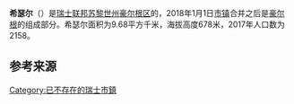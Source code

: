 {{Infobox settlement
| name = 希瑟尔
| native_name = {{lang|de|Hirzel}}
| settlement_type = {{link-en|瑞士已废除市镇列表|List of former municipalities of Switzerland|瑞士已废除市镇}}
| image_skyline = Friedhof und Ortskern Hirzel.JPG
| image_caption = 希瑟尔风光
| image_seal = Hirzel-blazon.svg
| image_map = Karte Gemeinde Hirzel 2007.png
| map_caption = 2018年1月1日市镇合并之前希瑟尔在豪尔根区的位置
| pushpin_map = Switzerland
| pushpin_relief = Switzerland relief location map.jpg
| pushpin_label_position = top
| pushpin_map_caption = 希瑟尔在瑞士的位置
| subdivision_type = 国家
| subdivision_name = {{CHE}}
| subdivision_type1 = [[瑞士行政区划|州]]
| subdivision_name1 = {{flagicon|Zürich|size=16px}}  [[苏黎世州|苏黎世州]]
| subdivision_type2 = [[区_(瑞士)|区]]
| subdivision_name2 = [[豪尔根区|豪尔根区]]
| subdivision_type3 = [[市镇_(瑞士)|市镇]]
| subdivision_name3 = [[豪尔根|豪尔根]]
| elevation_m = 678
| area_footnotes = <ref name=面积>{{cite web|url=https://www.bfs.admin.ch/bfs/de/home/statistiken/raum-umwelt/bodennutzung-bedeckung/gesamtspektrum-regionalen-stufen/gemeinden.html|title=Arealstatistik Standard - Gemeinden nach 4 Hauptbereichen|trans_title=瑞士联邦按四种用地类型划分的市镇面积统计表|date=2018-11-26|publisher=[[瑞士联邦统计署|瑞士联邦统计署]]|language=de|accessdate=2019-12-03|archive-date=2019-11-15|archive-url=https://web.archive.org/web/20191115011326/https://www.bfs.admin.ch/bfs/de/home/statistiken/raum-umwelt/bodennutzung-bedeckung/gesamtspektrum-regionalen-stufen/gemeinden.html|dead-url=no}}</ref>
| area_total_km2 = 9.68
| population_as_of = 2017年
| population_total = 2158
| population_density_km2 = auto
| timezone = [[欧洲中部时间|CET]]
| utc_offset = +1
| timezone_DST = [[欧洲中部夏令时间|CEST]]
| utc_offset_DST = +2
| coordinates = {{coord|47|13|2|N|8|36|37|E|region:|display=inline,title}}
| postal_code_type = [[瑞士邮政编码系统|邮政编码]]
| postal_code = 8816
| website = {{url|www.horgen.ch}}
}}

'''希瑟尔'''（{{lang-de|Hirzel}}）是[[瑞士联邦|瑞士联邦]][[苏黎世州|苏黎世州]][[豪尔根区|豪尔根区]]的{{link-en|瑞士已废除市镇列表|List of former municipalities of Switzerland|已废除市镇}}，2018年1月1日[[市镇_(瑞士)|市镇]]合并之后是[[豪尔根|豪尔根]]的组成部分。希瑟尔面积为9.68平方千米，海拔高度678米，2017年人口数为2158。

== 参考来源 ==
{{reflist}}

{{Switzerland-geo-stub}}
{{DEFAULTSORT:Hirzel}}
[[Category:已不存在的瑞士市鎮|Category:已不存在的瑞士市鎮]]
